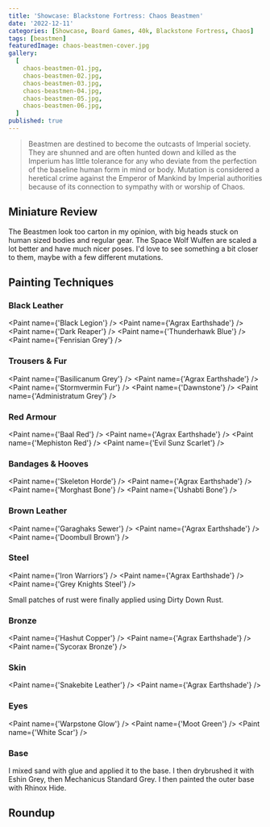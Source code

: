 ```yaml
---
title: 'Showcase: Blackstone Fortress: Chaos Beastmen'
date: '2022-12-11'
categories: [Showcase, Board Games, 40k, Blackstone Fortress, Chaos]
tags: [beastmen]
featuredImage: chaos-beastmen-cover.jpg
gallery:
  [
    chaos-beastmen-01.jpg,
    chaos-beastmen-02.jpg,
    chaos-beastmen-03.jpg,
    chaos-beastmen-04.jpg,
    chaos-beastmen-05.jpg,
    chaos-beastmen-06.jpg,
  ]
published: true
---
```


> Beastmen are destined to become the outcasts of Imperial society. They are shunned and are often hunted down and
> killed as the Imperium has little tolerance for any who deviate from the perfection of the baseline human form in
> mind or body. Mutation is considered a heretical crime against the Emperor of Mankind by Imperial authorities because
> of its connection to sympathy with or worship of Chaos.

## Miniature Review

The Beastmen look too carton in my opinion, with big heads stuck on human sized bodies and regular gear. The Space Wolf
Wulfen are scaled a lot better and have much nicer poses. I'd love to see something a bit closer to them, maybe with a
few different mutations.

## Painting Techniques

### Black Leather
<Paint name={'Black Legion'} />
<Paint name={'Agrax Earthshade'} />
<Paint name={'Dark Reaper'} />
<Paint name={'Thunderhawk Blue'} />
<Paint name={'Fenrisian Grey'} />

### Trousers & Fur
<Paint name={'Basilicanum Grey'} />
<Paint name={'Agrax Earthshade'} />
<Paint name={'Stormvermin Fur'} />
<Paint name={'Dawnstone'} />
<Paint name={'Administratum Grey'} />

### Red Armour
<Paint name={'Baal Red'} />
<Paint name={'Agrax Earthshade'} />
<Paint name={'Mephiston Red'} />
<Paint name={'Evil Sunz Scarlet'} />

### Bandages & Hooves
<Paint name={'Skeleton Horde'} />
<Paint name={'Agrax Earthshade'} />
<Paint name={'Morghast Bone'} />
<Paint name={'Ushabti Bone'} />

### Brown Leather
<Paint name={'Garaghaks Sewer'} />
<Paint name={'Agrax Earthshade'} />
<Paint name={'Doombull Brown'} />

### Steel
<Paint name={'Iron Warriors'} />
<Paint name={'Agrax Earthshade'} />
<Paint name={'Grey Knights Steel'} />

Small patches of rust were finally applied using Dirty Down Rust.

### Bronze
<Paint name={'Hashut Copper'} />
<Paint name={'Agrax Earthshade'} />
<Paint name={'Sycorax Bronze'} />

### Skin
<Paint name={'Snakebite Leather'} />
<Paint name={'Agrax Earthshade'} />

### Eyes
<Paint name={'Warpstone Glow'} />
<Paint name={'Moot Green'} />
<Paint name={'White Scar'} />

### Base

I mixed sand with glue and applied it to the base. I then drybrushed it with Eshin Grey, then Mechanicus Standard Grey.
I then painted the outer base with Rhinox Hide.

## Roundup